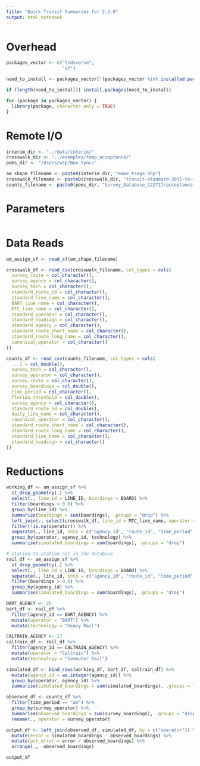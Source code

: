 ```yaml
---
title: "Quick Transit Summaries for 2.2.0"
output: html_notebook
---
```


# Overhead
```r
packages_vector <- c("tidyverse",
                     "sf")

need_to_install <- packages_vector[!(packages_vector %in% installed.packages()[,"Package"])]

if (length(need_to_install)) install.packages(need_to_install)

for (package in packages_vector) {
  library(package, character.only = TRUE)
}

```

# Remote I/O
```r
interim_dir <- "../data/interim/"
crosswalk_dir <- "../examples/temp_acceptance/"
pems_dir <- "/Users/wsp/Box Sync/"

am_shape_filename <- paste0(interim_dir, "emme_tsegs.shp")
crosswalk_filename <- paste0(crosswalk_dir, "transit-standard-2015-to-survey-crosswalk.csv")
counts_filename <- paste0(pems_dir, "Survey_Database_122717/acceptance-criteria-reductions.csv")

```

# Parameters
```r

```


# Data Reads
```r
am_assign_sf <- read_sf(am_shape_filename)

crosswalk_df <- read_csv(crosswalk_filename, col_types = cols(
  survey_route = col_character(),
  survey_agency = col_character(),
  survey_tech = col_character(),
  standard_route_id = col_character(),
  standard_line_name = col_character(),
  BART_line_name = col_character(),
  MTC_line_name = col_character(),
  standard_operator = col_character(),
  standard_headsign = col_character(),
  standard_agency = col_character(),
  standard_route_short_name = col_character(),
  standard_route_long_name = col_character(),
  canonical_operator = col_character()
))

counts_df <- read_csv(counts_filename, col_types = cols(
  ...1 = col_double(),
  survey_tech = col_character(),
  survey_operator = col_character(),
  survey_route = col_character(),
  survey_boardings = col_double(),
  time_period = col_character(),
  florida_threshold = col_double(),
  survey_agency = col_character(),
  standard_route_id = col_double(),
  daily_line_name = col_character(),
  canonical_operator = col_character(),
  standard_route_short_name = col_character(),
  standard_route_long_name = col_character(),
  standard_line_name = col_character(),
  standard_headsign = col_character()
))
```

# Reductions 
```r
working_df <- am_assign_sf %>%
  st_drop_geometry(.) %>%
  select(., line_id = LINE_ID, boardings = BOARD) %>%
  filter(boardings > 0.0) %>%
  group_by(line_id) %>%
  summarize(boardings = sum(boardings), .groups = "drop") %>%
  left_join(., select(crosswalk_df, line_id = MTC_line_name, operator = canonical_operator, technology = survey_tech), by = c("line_id")) %>%
  filter(!is.na(operator)) %>%
  separate(., line_id, into = c("agency_id", "route_id", "time_period", "direction", "shape_id"), extra = "drop", fill = "warn") %>%
  group_by(operator, agency_id, technology) %>%
  summarise(simulated_boardings = sum(boardings), .groups = "drop")

# station-to-station not in the database
rail_df <- am_assign_sf %>%
  st_drop_geometry(.) %>%
  select(., line_id = LINE_ID, boardings = BOARD) %>%
  separate(., line_id, into = c("agency_id", "route_id", "time_period", "direction", "shape_id"), extra = "drop", fill = "warn") %>%
  filter(boardings > 0.0) %>%
  group_by(agency_id) %>%
  summarise(simulated_boardings = sum(boardings), .groups = "drop")

BART_AGENCY <- 26
bart_df <- rail_df %>%
  filter(agency_id == BART_AGENCY) %>%
  mutate(operator = "BART") %>%
  mutate(technology = "Heavy Rail")

CALTRAIN_AGENCY <- 17
caltrain_df <- rail_df %>%
  filter(agency_id == CALTRAIN_AGENCY) %>%
  mutate(operator = "Caltrain") %>%
  mutate(technology = "Commuter Rail")

simulated_df <- bind_rows(working_df, bart_df, caltrain_df) %>%
  mutate(agency_id = as.integer(agency_id)) %>%
  group_by(operator, agency_id) %>%
  summarise(simulated_boardings = sum(simulated_boardings), .groups = "drop")

observed_df <- counts_df %>%
  filter(time_period == "am") %>%
  group_by(survey_operator) %>%
  summarise(observed_boardings = sum(survey_boardings), .groups = "drop") %>%
  rename(., operator = survey_operator)

output_df <- left_join(observed_df, simulated_df, by = c("operator")) %>%
  mutate(error = simulated_boardings - observed_boardings) %>%
  mutate(pct_error = error / observed_boardings) %>%
  arrange(., -observed_boardings)

output_df
  

```

